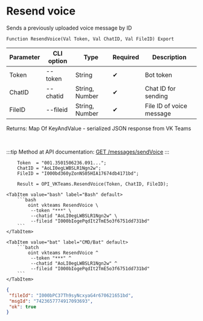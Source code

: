 ﻿---
sidebar_position: 7
---


# Resend voice
 Sends a previously uploaded voice message by ID



`Function ResendVoice(Val Token, Val ChatID, Val FileID) Export`

  | Parameter | CLI option | Type | Required | Description |
  |-|-|-|-|-|
  | Token | --token | String | &#x2714; | Bot token |
  | ChatID | --chatid | String, Number | &#x2714; | Chat ID for sending |
  | FileID | --fileid | String, Number | &#x2714; | File ID of voice message |

  
  Returns:  Map Of KeyAndValue - serialized JSON response from VK Teams

<br/>

:::tip
Method at API documentation: [GET /messages/sendVoice](https://teams.vk.com/botapi/#/messages/get_messages_sendVoice)
:::
<br/>


```bsl title="1C:Enterprise/OneScript code example"
    Token  = "001.3501506236.091...";
    ChatID = "AoLI0egLWBSLR1Ngn2w";
    FileID = "I000bd360yZonNS05HIA17674db4171bd";

    Result = OPI_VKTeams.ResendVoice(Token, ChatID, FileID);
```
 

 <Tabs>
  
    <TabItem value="bash" label="Bash" default>
        ```bash
            oint vkteams ResendVoice \
             --token "***" \
             --chatid "AoLI0egLWBSLR1Ngn2w" \
             --fileid "I000bIogePqdIt2TmE5o3f6751dd731bd"
        ```
    </TabItem>
  
    <TabItem value="bat" label="CMD/Bat" default>
        ```batch
            oint vkteams ResendVoice ^
             --token "***" ^
             --chatid "AoLI0egLWBSLR1Ngn2w" ^
             --fileid "I000bIogePqdIt2TmE5o3f6751dd731bd"
        ```
    </TabItem>
</Tabs>


```json title="Result"
{
 "fileId": "I000bPC37Th9syNcxyaG4r670621651bd",
 "msgId": "7423657774917093693",
 "ok": true
}
```
